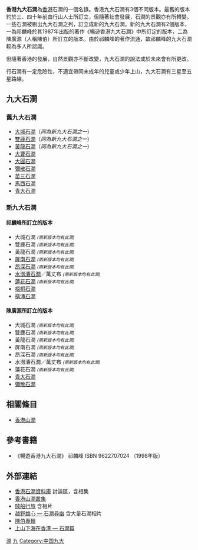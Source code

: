'''香港九大石澗'''為[[香港|香港]]石澗的一個名錄。香港九大石澗有3個不同版本。最舊的版本約於三、四十年前由行山人士所訂立，但隨著社會發展，石澗的景觀亦有所轉變，一些石澗被剔出九大石澗之列，訂立成新的九大石澗。新的九大石澗有2個版本，一為祁麟峰於其1987年出版的著作《暢遊香港九大石澗》中所訂定的版本，二為陳廣源（人稱陳伯）所訂立的版本。由於祁麟峰的著作流通，故祁麟峰的九大石澗較為多人所認識。

但隨著香港的發展，自然景觀亦不斷改變，九大石澗的說法或於未來會有所更改。

行石澗有一定危險性，不適宜帶同未成年的兒童或少年上山，九大石澗有三星至五星路線。

==九大石澗==
===舊九大石澗===
*[[大城石澗|大城石澗]]（''同為新九大石澗之一''）
*[[雙鹿石澗|雙鹿石澗]]（''同為新九大石澗之一''）
*[[黃龍石澗|黃龍石澗]]（''同為新九大石澗之一''）
*[[大曹石澗|大曹石澗]]
*[[大圓石澗|大圓石澗]]
*[[彌散石澗|彌散石澗]]
*[[苗三石澗|苗三石澗]]
*[[馬西石澗|馬西石澗]]
*[[青大石澗|青大石澗]] 

===新九大石澗===
====祁麟峰所訂立的版本====
*大城石澗 <small>''(兩新版本均有此澗)''</small>
*雙鹿石澗 <small>''(兩新版本均有此澗)''</small>
*黃龍石澗 <small>''(兩新版本均有此澗)''</small>
*[[屏南石澗|屏南石澗]] <small>''(兩新版本均有此澗)''</small>
*[[昂深石澗|昂深石澗]] <small>''(兩新版本均有此澗)''</small>
*[[水澇漕石澗|水澇漕石澗]]／萬丈布 <small>''(兩新版本均有此澗)''</small>
*[[蓮花石澗|蓮花石澗]] <small>''(兩新版本均有此澗)''</small>
*[[梧桐石澗|梧桐石澗]]
*[[橫涌石澗|橫涌石澗]]

====陳廣源所訂立的版本====
*大城石澗 <small>''(兩新版本均有此澗)''</small>
*雙鹿石澗 <small>''(兩新版本均有此澗)''</small>
*黃龍石澗 <small>''(兩新版本均有此澗)''</small>
*屏南石澗 <small>''(兩新版本均有此澗)''</small>
*昂深石澗 <small>''(兩新版本均有此澗)''</small>
*水澇漕石澗／萬丈布 <small>''(兩新版本均有此澗)''</small>
*蓮花石澗 <small>''(兩新版本均有此澗)''</small>
*[[青大石澗|青大石澗]]
*[[彌散石澗|彌散石澗]]

==相關條目==
*[[香港山澗|香港山澗]]

==參考書籍==
*《暢遊香港九大石澗》 祁麟峰 ISBN  9622707024 （1998年版）

==外部連結==
*[http://www.hiking.com.hk/swaterframe.htm 香港石澗資料庫] {{Wayback|url=http://www.hiking.com.hk/swaterframe.htm |date=20060905170314 }} 討論區，含相集
*[http://www.hkfca.org.hk/stream/index.htm 香港山澗叢集] {{Wayback|url=http://www.hkfca.org.hk/stream/index.htm |date=20060903184308 }}
*[http://www.wildtrekking.net 賊船行旅] {{Wayback|url=http://www.wildtrekking.net/ |date=20200122172601 }} 含相片
*[http://www.wildconqueror.com/web/ylwong613 越野雄心 — 石澗尋幽] {{Wayback|url=http://www.wildconqueror.com/web/ylwong613 |date=20100726192617 }} 含大量石澗相片
*[http://www.hkfca.org.hk/chan/ 陳伯專輯] {{Wayback|url=http://www.hkfca.org.hk/chan/ |date=20060903125752 }}
*[http://go2nature.net/index_menu.htm?page=/stream.html 上山下海在香港 — 石澗篇] {{Wayback|url=http://go2nature.net/index_menu.htm?page=%2Fstream.html |date=20160413182449 }}


[[Category:香港地理相關列表|澗]]
[[Category:香港山澗|九]]
[[Category:中国九大|Category:中国九大]]